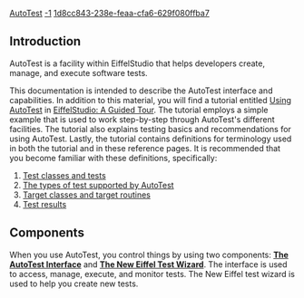 [[Property:title|AutoTest]]
[[Property:weight|-1]]
[[Property:uuid|1d8cc843-238e-feaa-cfa6-629f080ffba7]]
==Introduction==

AutoTest is a facility within EiffelStudio that helps developers create, manage, and execute software tests. 

This documentation is intended to describe the AutoTest interface and capabilities. In addition to this material, you will find a tutorial entitled [[Using AutoTest]] in [[EiffelStudio: A Guided Tour]]. The tutorial employs a simple example that is used to work step-by-step through AutoTest's different facilities. The tutorial also explains testing basics and recommendations for using AutoTest. Lastly, the tutorial contains definitions for terminology used in both the tutorial and in these reference pages. It is recommended that you become familiar with these definitions, specifically:

#[[Testing: Background and basics#Test classes and tests|Test classes and tests]]
#[[Testing: Background and basics#Types of tests|The types of test supported by AutoTest]]
#[[Testing: Background and basics#Anatomy of a test|Target classes and target routines]]
#[[Execute tests#About test results|Test results]]



==Components==

When you use AutoTest, you control things by using two components: '''[[The AutoTest Interface]]''' and '''[[The New Eiffel Test Wizard]]'''. The interface is used to access, manage, execute, and monitor tests. The New Eiffel test wizard is used to help you create new tests.


{{Caution|At this time, AutoTest will work only for project targets in the classic Eiffel environment. This means that projects targeted to Microsoft .Net will not be able to use AutoTest.}}


{{Recommended|During the transition to void-safe Eiffel, projects can be built using '''experimental''' mode. This mode is as stable as '''non-experimental''' mode, but includes some facilities that might break existing code in a few circumstances. However, since version 6.5, EiffelStudio itself is built in experimental mode, so '''we recommend that you use AutoTest only on projects also built using experimental mode'''. Experimental mode can be invoked by using the "-experiment" option from the command line, or on Microsoft Windows by following the '''Start''' menu path to EiffelStudio and selecting experimental mode. }}


{{SeeAlso|<br/>[[Using AutoTest]]  }}



